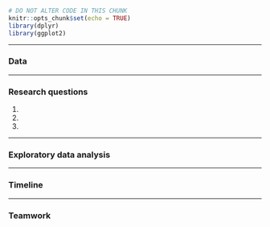 ```r
# DO NOT ALTER CODE IN THIS CHUNK
knitr::opts_chunk$set(echo = TRUE)
library(dplyr)
library(ggplot2)
```

* * *

### Data

* * *

### Research questions

1.

2.

3.

* * *

### Exploratory data analysis

* * *

### Timeline

* * *

### Teamwork
